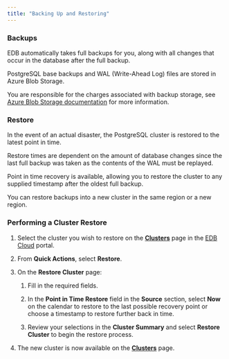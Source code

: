 ```yaml
---
title: "Backing Up and Restoring"
---
```


### Backups

EDB automatically takes full backups for you, along with all changes that occur in the database after the full backup.

PostgreSQL base backups and WAL (Write-Ahead Log) files are stored in Azure Blob Storage.

You are responsible for the charges associated with backup storage, see [Azure Blob Storage documentation](https://docs.microsoft.com/en-us/azure/storage/blobs/) for more information.

### Restore

In the event of an actual disaster, the PostgreSQL cluster is restored to the latest point in time.

Restore times are dependent on the amount of database changes since the last full backup was taken as the contents of the WAL must be replayed.

Point in time recovery is available, allowing you to restore the cluster to any supplied timestamp after the oldest full backup.

You can restore backups into a new cluster in the same region or a new region.

### Performing a Cluster Restore

1. Select the cluster you wish to restore on the [**Clusters**](https://portal.edbcloud.com/clusters) page in the [EDB Cloud](https://portal.edbcloud.com) portal. 

2. From **Quick Actions**, select **Restore**.

2. On the **Restore Cluster** page: 

    1. Fill in the required fields.

    3. In the **Point in Time Restore** field in the **Source** section, select **Now** on the calendar to restore to the last possible recovery point or choose a timestamp to restore further back in time. 

    4. Review your selections in the **Cluster Summary** and select **Restore Cluster** to begin the restore process.  

5. The new cluster is now available on the [**Clusters**](https://portal.edbcloud.com/clusters) page.


